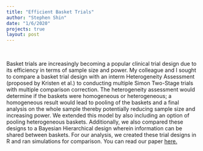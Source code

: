 ```yaml
---
title: "Efficient Basket Trials"
author: "Stephen Shin"
date: "1/6/2020"
projects: true
layout: post
---
```


<br> 

Basket trials are increasingly becoming a popular clinical trial design due to its efficiency in terms of sample size and power. My colleague and I sought to compare a basket trial design with an interm Heterogeneity Assessment (proposed by Kristen et al.) to conducting multiple Simon Two-Stage trials with multiple comparison correction. The heterogeneity assessment would determine if the baskets were homogeneous or heterogeneous; a homogeneous result would lead to pooling of the baskets and a final analysis on the whole sample thereby potentially reducing sample size and increasing power. We extended this model by also including an option of pooling heterogeneous baskets. Additionally, we also compared these designs to a Bayesian Hierarchical design wherein information can be shared between baskets. For our analysis, we created these trial designs in R and ran simulations for comparison. You can read our paper [here.](https://steveshin31.github.io/Portfolio/assets/Efficient%20Basket%20Trial%20Designs.pdf)

